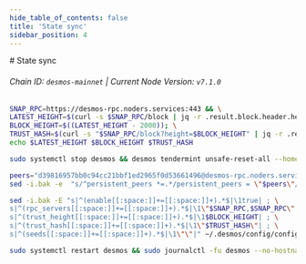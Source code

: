 ```yaml
---
hide_table_of_contents: false
title: 'State sync'
sidebar_position: 4
---
```


<div class="h1-with-icon icon-desmos">
  # State sync
</div>

###### Chain ID: `desmos-mainnet` | Current Node Version: `v7.1.0`

```bash
SNAP_RPC=https://desmos-rpc.noders.services:443 && \
LATEST_HEIGHT=$(curl -s $SNAP_RPC/block | jq -r .result.block.header.height); \
BLOCK_HEIGHT=$((LATEST_HEIGHT - 2000)); \
TRUST_HASH=$(curl -s "$SNAP_RPC/block?height=$BLOCK_HEIGHT" | jq -r .result.block_id.hash) && \
echo $LATEST_HEIGHT $BLOCK_HEIGHT $TRUST_HASH
```

```bash
sudo systemctl stop desmos && desmos tendermint unsafe-reset-all --home ~/.desmos --keep-addr-book
```

```bash
peers="d39816957bb0c94cc21bbf1ed2965f0d53661496@desmos-rpc.noders.services:16256"
sed -i.bak -e  "s/^persistent_peers *=.*/persistent_peers = \"$peers\"/" ~/.desmos/config/config.toml
```

```bash
sed -i.bak -E "s|^(enable[[:space:]]+=[[:space:]]+).*$|\1true| ; \
s|^(rpc_servers[[:space:]]+=[[:space:]]+).*$|\1\"$SNAP_RPC,$SNAP_RPC\"| ; \
s|^(trust_height[[:space:]]+=[[:space:]]+).*$|\1$BLOCK_HEIGHT| ; \
s|^(trust_hash[[:space:]]+=[[:space:]]+).*$|\1\"$TRUST_HASH\"| ; \
s|^(seeds[[:space:]]+=[[:space:]]+).*$|\1\"\"|" ~/.desmos/config/config.toml
```

```bash
sudo systemctl restart desmos && sudo journalctl -fu desmos --no-hostname -o cat
```
